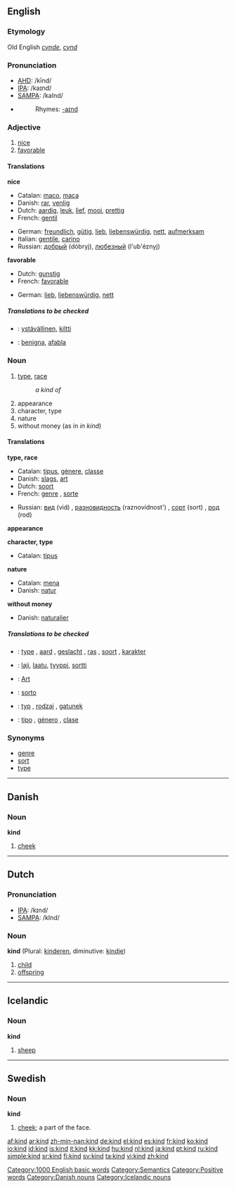 {{see|Kind}}
==English==

{{rank|money|door|round|277|kind|form|hundred|believe}}

===Etymology===
Old English ''[[cynde]]'', ''[[cynd]]''

===Pronunciation===
*[[w:AHD|AHD]]: /kīnd/
*[[w:IPA|IPA]]: /kaɪnd/
*[[w:SAMPA|SAMPA]]: /kaInd/
*{{audio|en-us-kind.ogg|Audio (US)}}
*:Rhymes: [[Rhymes:English:-aɪnd|-aɪnd]]

===Adjective===
{{en-adj-er}}

# [[nice]]
# [[favorable]]

====Translations====
'''nice'''
{{top}}
*Catalan: [[maco]], [[maca]]
*Danish: [[rar]], [[venlig]]
*Dutch: [[aardig]], [[leuk]], [[lief]], [[mooi]], [[prettig]]
*French: [[gentil]]
{{mid}}
*German: [[freundlich]], [[gütig]], [[lieb]], [[liebenswürdig]], [[nett]], [[aufmerksam]]
*Italian: [[gentile]], [[carino]]
*Russian: [[добрый]] (dóbryj), [[любезный]] (l'ub'éznyj)
{{bottom}}

'''favorable'''
{{top}}
*Dutch: [[gunstig]]
*French: [[favorable]]
{{mid}}
*German: [[lieb]], [[liebenswürdig]], [[nett]]
{{bottom}}

=====Translations to be checked=====
{{checktrans}}
*{{ttbc|Finnish}}: [[ystävällinen]], [[kiltti]]
*{{ttbc|Ido}}: [[benigna]], [[afabla]]

===Noun===
{{en-noun}}

# [[type]], [[race]] <!--preposition?-->
#:''a kind of''
# appearance <!-- ? -->
# character, type <!-- redundant? -->
# nature <!--redundant? -->
# without money (as in ''in kind'') <!--===Derived terms===? -->

====Translations====
'''type, race'''
{{top}}
*Catalan: [[tipus]], [[gènere]], [[classe]]
*Danish: [[slags]], [[art]]
*Dutch: [[soort]]
*French: [[genre]] {{m}}, [[sorte]] {{f}}
{{mid}}
*Russian: [[вид]] (vid) {{m}}, [[разновидность]] (raznovídnost') {{f}}, [[сорт]] (sort) {{m}}, [[род]] (rod) {{m}}
{{bottom}}

'''appearance'''
{{top}}
{{mid}}
{{bottom}}

'''character, type'''
{{top}}
*Catalan: [[tipus]]
{{mid}}
{{bottom}}

'''nature'''
{{top}}
*Catalan: [[mena]]
*Danish: [[natur]]
{{mid}}
{{bottom}}

'''without money'''
{{top}}
*Danish: [[naturalier]]
{{mid}}
{{bottom}}

=====Translations to be checked=====
{{checktrans}}
*{{ttbc|Dutch}}: [[type]] {{n}}, [[aard]] {{m}}, [[geslacht]] {{n}}, [[ras]] {{n}}, [[soort]] {{f}}, [[karakter]] {{n}}
*{{ttbc|Finnish}}: [[laji]], [[laatu]], [[tyyppi]], [[sortti]]
*{{ttbc|German}}: [[Art]] {{f}}
*{{ttbc|Ido}}: [[sorto]]
*{{ttbc|Polish}}: [[typ]] {{m}}, [[rodzaj]] {{m}}, [[gatunek]] {{m}}
*{{ttbc|Spanish}}: [[tipo]] {{m}}, [[género]] {{m}}, [[clase]] {{f}}

===Synonyms===
*[[genre]]
*[[sort]]
*[[type]]

----

==Danish==

===Noun===
'''kind'''

# [[cheek]]

----

==Dutch==

===Pronunciation===
*[[w:IPA|IPA]]: /kɪnd/
*[[w:SAMPA|SAMPA]]: /kInd/

===Noun===
'''kind''' {{n}} (Plural: [[kinderen]], diminutive: [[kindje]])

# [[child]]
# [[offspring]]

----

==Icelandic==

===Noun===
'''kind''' {{f}}

# [[sheep]]

----

==Swedish==

===Noun===
{{sv-noun-reg-r-c|2=kinde}}
'''kind''' {{c}}

# {{sv-anatomy}} [[cheek]]; a part of the face.

[[Category:1000 English basic words]]
[[Category:Semantics]]
[[Category:Positive words]]
[[Category:Danish nouns]]
[[Category:Icelandic nouns]]

[[af:kind]]
[[ar:kind]]
[[zh-min-nan:kind]]
[[de:kind]]
[[el:kind]]
[[es:kind]]
[[fr:kind]]
[[ko:kind]]
[[io:kind]]
[[id:kind]]
[[is:kind]]
[[it:kind]]
[[kk:kind]]
[[hu:kind]]
[[nl:kind]]
[[ja:kind]]
[[pt:kind]]
[[ru:kind]]
[[simple:kind]]
[[sr:kind]]
[[fi:kind]]
[[sv:kind]]
[[ta:kind]]
[[vi:kind]]
[[zh:kind]]